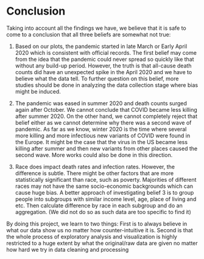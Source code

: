 # Conclusion

Taking into account all the findings we have, we believe that it is safe to come to a conclusion that all three beliefs are somewhat not true: 

1. Based on our plots, the pandemic started in late March or Early April 2020 which is consistent with official records. The first belief may come from the idea that the pandemic could never spread so quickly like that without any build-up period. However, the truth is that all-cause death counts did have an unexpected spike in the April 2020 and we have to believe what the data tell. To further question on this belief, more studies should be done in analyzing the data collection stage where bias might be induced. 

2. The pandemic was eased in summer 2020 and death counts surged again after October. We cannot conclude that COVID became less killing after summer 2020. On the other hand, we cannot completely reject that belief either as we cannot determine why there was a second wave of pandemic. As far as we know, winter 2020 is the time where several more killing and more infectious new variants of COVID were found in the Europe. It might be the case that the virus in the US became less killing after summer and then new variants from other places caused the second wave. More works could also be done in this direction.

3. Race does impact death rates and infection rates. However, the difference is subtle. There might be other factors that are more statistically significant than race, such as poverty. Majorities of different races may not have the same socio-economic backgrounds which can cause huge bias. A better approach of investigating belief 3 is to group people into subgroups with similar income level, age, place of living and etc. Then calculate difference by race in each subgroup and do an aggregation. (We did not do so as such data are too specific to find it)

By doing this project, we learn to two things: First is to always believe in what our data show us no matter how counter-intuitive it is. Second is that the whole process of exploratory analysis and visualization is highly restricted to a huge extent by what the original/raw data are given no matter how hard we try in data cleaning and processing

